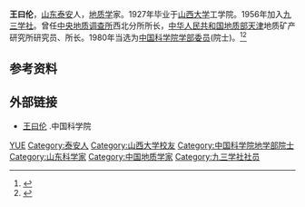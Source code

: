 '''王曰伦'''{{BD|1903年|1月23日|1981年|7月20日}}，[[山东|山东]][[泰安|泰安]]人，[[地质学|地质学]]家。1927年毕业于[[山西大学|山西大学]]工学院。1956年加入[[九三学社|九三学社]]。曾任[[中央地质调查所|中央地质调查所]]西北分所所长，[[中华人民共和国地质部|中华人民共和国地质部]][[天津|天津]]地质矿产研究所研究员、所长。1980年当选为[[中国科学院学部委员|中国科学院学部委员]](院士)。<ref >{{cite web |url=http://www.93.gov.cn/html/93gov/syfc/lyys/zgkxyys/yq/130111153874775493.html |language= |title=王曰伦 |publisher=九三学社中央宣传部 |date=2016-07-20 |accessdate= |archive-date=2016-07-13 |archive-url=https://web.archive.org/web/20160713042608/http://93.gov.cn/html/93gov/syfc/lyys/zgkxyys/yq/130111153874775493.html |dead-url=no }}</ref><ref>{{cite web |url=http://www.mr699.cn/html/9612_1.html |language= |title=王曰伦 |publisher=名人网 |date=2008-07-28 |accessdate= |deadurl=yes |archiveurl=https://web.archive.org/web/20170305015208/http://www.mr699.cn/html/9612_1.html |archivedate=2017-03-05 }}</ref>

== 参考资料 ==
{{reflist}}

== 外部链接 ==
*[http://casad.cas.cn/aca/316/ygysmd-200906-t20090624_1809687.html 王曰伦] {{Wayback|url=http://casad.cas.cn/aca/316/ygysmd-200906-t20090624_1809687.html |date=20170305001945 }}.中国科学院

{{中国科学院地学部院士}}
{{DEFAULTSORT:W王}}
[[Category:王姓|YUE]]
[[Category:泰安人|Category:泰安人]]
[[Category:山西大学校友|Category:山西大学校友]]
[[Category:中国科学院地学部院士|Category:中国科学院地学部院士]]
[[Category:山东科学家|Category:山东科学家]]
[[Category:中国地质学家|Category:中国地质学家]]
[[Category:九三学社社员|Category:九三学社社员]]